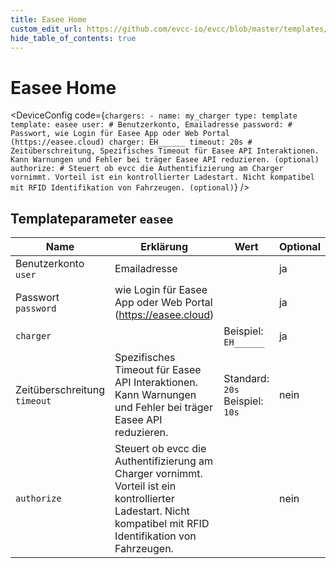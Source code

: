 ```yaml
---
title: Easee Home
custom_edit_url: https://github.com/evcc-io/evcc/blob/master/templates/definition/charger/easee.yaml
hide_table_of_contents: true
---
```



# Easee Home

<DeviceFeatures features="1p3p,rfid,sponsorship" />

<DeviceConfig code={`chargers:
    - name: my_charger
      type: template
      template: easee
      user: # Benutzerkonto, Emailadresse
      password: # Passwort, wie Login für Easee App oder Web Portal (https://easee.cloud)
      charger: EH______
      timeout: 20s # Zeitüberschreitung, Spezifisches Timeout für Easee API Interaktionen. Kann Warnungen und Fehler bei träger Easee API reduzieren. (optional)
      authorize: # Steuert ob evcc die Authentifizierung am Charger vornimmt. Vorteil ist ein kontrollierter Ladestart. Nicht kompatibel mit RFID Identifikation von Fahrzeugen. (optional)`}  />

## Templateparameter `easee`

| Name | Erklärung | Wert | Optional |
|-----------|-----------|------|----------|
| Benutzerkonto<br/>`user` | Emailadresse |  | ja |
| Passwort<br/>`password` | wie Login für Easee App oder Web Portal (https://easee.cloud) |  | ja |
| `charger` |  | Beispiel: `EH______` | ja |
| Zeitüberschreitung<br/>`timeout` | Spezifisches Timeout für Easee API Interaktionen. Kann Warnungen und Fehler bei träger Easee API reduzieren. | Standard: `20s`<br/>Beispiel: `10s` | nein |
| `authorize` | Steuert ob evcc die Authentifizierung am Charger vornimmt. Vorteil ist ein kontrollierter Ladestart. Nicht kompatibel mit RFID Identifikation von Fahrzeugen. |  | nein |

<SponsorshipRequired />

